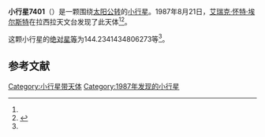 {{Infobox planet
| bgcolour = #FFFFC0
| name = 7401 Toynbee
| symbol = 
| image = 
| caption = 
| discovery = yes
| discovery_ref = 
| discoverer = [[艾瑞克·怀特·埃尔斯特|艾瑞克·怀特·埃尔斯特]]
| discovery_site = [[拉西拉天文台|拉西拉天文台]] 
| discovered = 1987年8月21日
| designations = yes
| mp_name = 
| named_after = 
| alt_names = 1987 QW7/ 1980 WP2
| mp_category = [[主带小行星|主带小行星]]
| orbit_ref = <ref name="a">[http://ssd.jpl.nasa.gov/sbdb.cgi?sstr=7401 7401 Toynbee] {{Wayback|url=http://ssd.jpl.nasa.gov/sbdb.cgi?sstr=7401 |date=20201124024207 }}，小行星數據庫瀏覽器（JPL Small-Body Database Browser）－[[美国国家航空航天局|美国国家航空航天局]]喷气推进实验室</ref>
| epoch = 2456400.5 (2013年4月18日更新)
| aphelion = {{convert|2.889434578973299|AU|km|3|abbr=on|lk=out}}
| perihelion = {{convert|1.986102054224806|AU|km|3|abbr=on}}
| semimajor = {{convert|2.437768316599052|AU|km|3|abbr=on}}
| eccentricity = 0.185278584
| period = 1390.231323 [[日|日]]<br />3.81[[儒略年|儒略年]]
| avg_speed = 
| inclination = 2.033819580880209
| asc_node = 225.53937441
| mean_anomaly = 
| arg_peri = 144.2341434806273
| satellites = 
| physical_characteristics = yes
| dimensions = 
| mass = 
| density = 
| surface_grav = 
| escape_velocity = 
| sidereal_day = 
| axial_tilt = 
| pole_ecliptic_lat = 
| pole_ecliptic_lon = 
| albedo = 
| temperatures= 
| temp_name1 = 
| mean_temp_1 = 
| max_temp_1 = 
| temp_name2 = 
| max_temp_2 = 
| spectral_type = 
| abs_magnitude = 144.2341434806273
}}

'''小行星7401'''（{{lang-en|7401 Toynbee}}）是一颗围绕[[太阳|太阳]][[公转|公转]]的[[小行星|小行星]]。1987年8月21日，[[艾瑞克·怀特·埃尔斯特|艾瑞克·怀特·埃尔斯特]]在拉西拉天文台发现了此天体<ref name="a" /><ref>{{cite news|title=小行星列表|url=http://cfa-www.harvard.edu/iau/lists/NumberedMPs.txt|accessdate=2013-07-08|newspaper=哈佛大学|archive-date=2008-05-17|archive-url=https://web.archive.org/web/20080517010638/http://cfa-www.harvard.edu/iau/lists/NumberedMPs.txt|dead-url=no}}</ref>。

这颗小行星的[[绝对星等|绝对星等]]为144.2341434806273等<ref name="a" />。

==参考文献==
{{reflist}}
{{Minor Planet Number|[[小行星7400|小行星7400]]|[[小行星7402|小行星7402]]}}

{{小天体}}

[[Category:小行星带天体|Category:小行星带天体]]
[[Category:1987年发现的小行星|Category:1987年发现的小行星]]

{{asteroid-stub}}